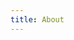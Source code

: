 ```yaml
---
title: About
---
```


<Title
    title="The Big Vision"
    subtitle="About K16E"
    flipped={ true }
    swapped={ false }
/>
<BlockText tag="div">
    We want to be able to design everything, anything. As long as *our* touch can make it better, can transform it, and can improve lives, we want to design *that* thing.

    We can design a better spoon. We can design traffic—vehicular, human, even non-human. We can design sleep. We can design community...

    Because design sells *everything*! We can design *anything*.
</BlockText>
<Tiles
    title="Our Core Focus"
    tiles={['Brand', 'Copy', 'Web', 'Mobile', 'Proto']}
/>
<Richtext
    placement="spread"
    tag="div">
    Our current focus includes brand design, responsive websites, progressive web applications, mobile apps, and web application frontends (mostly for SaaS products). But as we grow, we want to attract specialists in various fields to become consultants with us, using our [principles](https://gdi.k16e.co) and tastes to design everything.
</Richtext>
<Floats
    title="What drives us"
    image={ kb }
    alt="Kabolobari Benakole"
    caption="Kabolobari Benakole, kb at Lufasi Park, Abijo where he loves to decompress.">
    Our edge and core strength have come from a unique “eye” on design possessed first by Kabolobari Benakole, kb and actively shared by every founding member.

    This keen eye, profound empathy, and a deliberate depth of study and practice of the art and science of design, of everything, have all led us to develop an in-house methodology to design anything.

    Our methodology is called Mothership, a stepwise pentagonal process that we apply to design anything, anything at all.

    *(Documentation for Mothership is in progress, and will be published on the website soon. Stay tuned!)*
    Our edge and core strength have come from a unique “eye” on design possessed first by Kabolobari Benakole, kb and actively shared by every founding member.

    This keen eye, profound empathy, and a deliberate depth of study and practice of the art and science of design, of everything, have all led us to develop an in-house methodology to design anything.

    Our methodology is called Mothership, a stepwise pentagonal process that we apply to design anything, anything at all.

    *(Documentation for Mothership is in progress, and will be published on the website soon. Stay tuned!)*
</Floats>
<Richtext
    placement="spread"
    tag="div">
    As an entity, we want to improve, change, and evolve how everything is designed as long as it impacts life.
</Richtext>